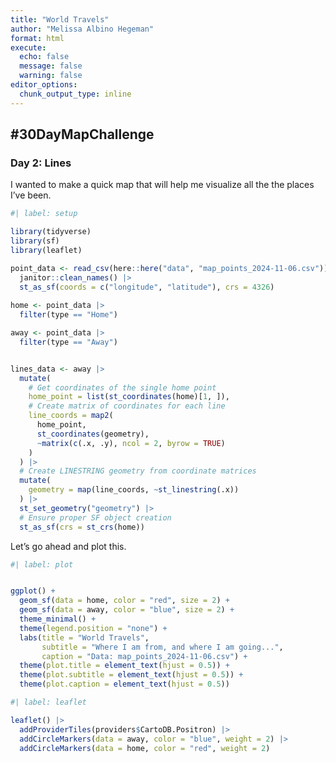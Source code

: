 ```yaml
---
title: "World Travels"
author: "Melissa Albino Hegeman"
format: html
execute:
  echo: false
  message: false
  warning: false
editor_options: 
  chunk_output_type: inline
---
```


## #30DayMapChallenge 

### Day 2: Lines

I wanted to make a quick map that will help me visualize all the the places I've been. 

```r
#| label: setup

library(tidyverse)
library(sf)
library(leaflet)

point_data <- read_csv(here::here("data", "map_points_2024-11-06.csv")) |> 
  janitor::clean_names() |> 
  st_as_sf(coords = c("longitude", "latitude"), crs = 4326)
  
home <- point_data |>
  filter(type == "Home")

away <- point_data |>
  filter(type == "Away")


lines_data <- away |>
  mutate(
    # Get coordinates of the single home point
    home_point = list(st_coordinates(home)[1, ]),
    # Create matrix of coordinates for each line
    line_coords = map2(
      home_point,
      st_coordinates(geometry),
      ~matrix(c(.x, .y), ncol = 2, byrow = TRUE)
    )
  ) |>
  # Create LINESTRING geometry from coordinate matrices
  mutate(
    geometry = map(line_coords, ~st_linestring(.x))
  ) |>
  st_set_geometry("geometry") |>
  # Ensure proper SF object creation
  st_as_sf(crs = st_crs(home))

```

Let's go ahead and plot this. 

```r
#| label: plot


ggplot() +
  geom_sf(data = home, color = "red", size = 2) +
  geom_sf(data = away, color = "blue", size = 2) +
  theme_minimal() +
  theme(legend.position = "none") +
  labs(title = "World Travels", 
       subtitle = "Where I am from, and where I am going...", 
       caption = "Data: map_points_2024-11-06.csv") +
  theme(plot.title = element_text(hjust = 0.5)) +
  theme(plot.subtitle = element_text(hjust = 0.5)) +
  theme(plot.caption = element_text(hjust = 0.5))

```


```r
#| label: leaflet

leaflet() |> 
  addProviderTiles(providers$CartoDB.Positron) |> 
  addCircleMarkers(data = away, color = "blue", weight = 2) |> 
  addCircleMarkers(data = home, color = "red", weight = 2)



```


